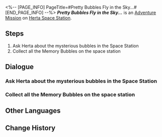 <%-- [PAGE_INFO]
PageTitle=#Pretty Bubbles Fly in the Sky...#
[END_PAGE_INFO] --%>
{{Stub|Dialogue.}}
{{Mission Infobox
|id            = 2000320
|title         = 
|image         = <!--Mission Pretty Bubbles Fly in the Sky....png-->
|type          = Adventure
|event_name    = 
|chapter       = 
|requirements  = [[Adventure Mission]] ''[[Road to Revival]]'' completed
|summary       = <!--official mission summary from Fate's Atlas-->
|characters    = Trailblazer
|startLocation = [[Herta Space Station]] - [[Master Control Zone]]
|world         = Herta Space Station
|area          = Master Control Zone
|prev          = Road to Revival
|next          = 
|rewards       = 
}}
'''''Pretty Bubbles Fly in the Sky...''''' is an [[Adventure Mission]] on [[Herta Space Station]].

==Steps==
# Ask Herta about the mysterious bubbles in the Space Station
# Collect all the Memory Bubbles on the space station

<!--
==Gameplay Notes==

--><!--
==Trial Character==

-->
==Dialogue==
{{Stub Dialogue}}
{{Dialogue End}}

===Ask Herta about the mysterious bubbles in the Space Station===
{{Mission Description|type=adventure|location=Master Control Zone|update|You saw many strange bubbles in the space station. They gave you a notification about "no clearance" when you approached them. In that case, you can go ask the person who theoretically has the highest clearance and see what she has to say.}}
{{Dialogue Start}}
:{{tx}}
{{Dialogue End}}

===Collect all the Memory Bubbles on the space station===
{{Mission Description|type=adventure|location=Master Control Zone|update|Herta informs you that the space station's bubbles are called Memory Bubbles, and they contain precious memories that the Garden of Recollection had obtained from all over the universe (this needs to be kept confidential). Now that you have clearance, you should go and see what the memories that the Garden had collected are...}}
{{Dialogue Start}}
:{{tx}}
{{Dialogue End}}

==Other Languages==
{{Other Languages
|en   = Pretty Bubbles Fly in the Sky...
|zhs  = 美丽泡泡，飞在天上…
|zht  = 美麗泡泡，飛在天上……
|ja   = 綺麗な泡、空に飛ぶ…
|ko   = 아름다운 비눗방울, 하늘로 날아…
|es   = Las hermosas burbujas flotan en el aire
|fr   = Jolies bulles dans le ciel...
|ru   = Пузырьки в небе...
|th   = ฟองสวยลอยละล่องบนท้องฟ้า...
|vi   = Bong Bóng Xinh Đẹp, Bay Lên Trời Cao...
|de   = Hübsche Blasen fliegen über den Himmel&nbsp;...
|id   = Gelembung-Gelembung Indah Melayang di Langit
|pt   = Bolhas Bonitas Voam no Céu...
}}

==Change History==
{{Change History|1.0}}
